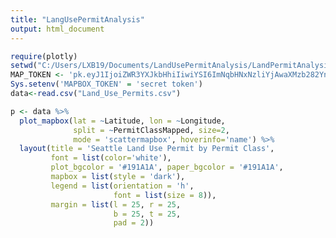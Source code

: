 ```yaml
---
title: "LangUsePermitAnalysis"
output: html_document
---
```


```r

require(plotly)
setwd("C:/Users/LXB19/Documents/LandUsePermitAnalysis/LandPermitAnalysis/data")
MAP_TOKEN <- 'pk.eyJ1IjoiZWR3YXJkbHhiIiwiYSI6ImNqbHNxNzliYjAwaXMzb282YnFqNmgwZWMifQ.eFUBlYQ36EzicsmYkjdoNQ'
Sys.setenv('MAPBOX_TOKEN' = 'secret token')
data<-read.csv("Land_Use_Permits.csv")

p <- data %>%
  plot_mapbox(lat = ~Latitude, lon = ~Longitude,
              split = ~PermitClassMapped, size=2,
              mode = 'scattermapbox', hoverinfo='name') %>%
  layout(title = 'Seattle Land Use Permit by Permit Class',
         font = list(color='white'),
         plot_bgcolor = '#191A1A', paper_bgcolor = '#191A1A',
         mapbox = list(style = 'dark'),
         legend = list(orientation = 'h',
                       font = list(size = 8)),
         margin = list(l = 25, r = 25,
                       b = 25, t = 25,
                       pad = 2))



```